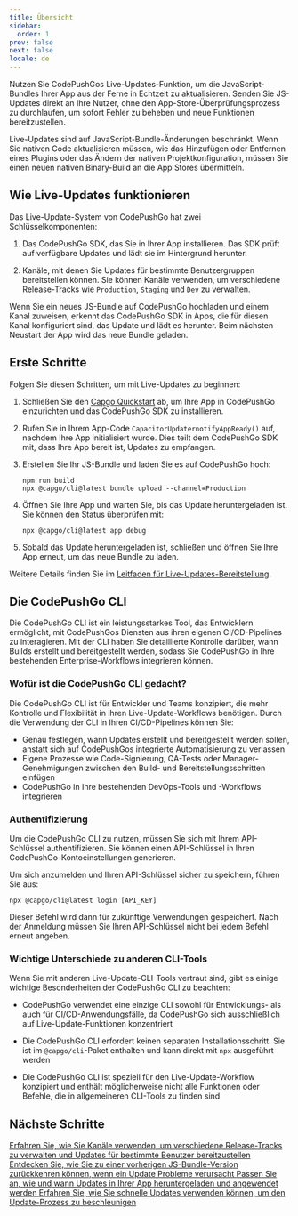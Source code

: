 ```yaml
---
title: Übersicht
sidebar:
  order: 1
prev: false
next: false
locale: de
---
```



Nutzen Sie CodePushGos Live-Updates-Funktion, um die JavaScript-Bundles Ihrer App aus der Ferne in Echtzeit zu aktualisieren. Senden Sie JS-Updates direkt an Ihre Nutzer, ohne den App-Store-Überprüfungsprozess zu durchlaufen, um sofort Fehler zu beheben und neue Funktionen bereitzustellen.

<Aside>

Live-Updates sind auf JavaScript-Bundle-Änderungen beschränkt. Wenn Sie nativen Code aktualisieren müssen, wie das Hinzufügen oder Entfernen eines Plugins oder das Ändern der nativen Projektkonfiguration, müssen Sie einen neuen nativen Binary-Build an die App Stores übermitteln.

</Aside>

## Wie Live-Updates funktionieren

Das Live-Update-System von CodePushGo hat zwei Schlüsselkomponenten:

1. Das CodePushGo SDK, das Sie in Ihrer App installieren. Das SDK prüft auf verfügbare Updates und lädt sie im Hintergrund herunter.

2. Kanäle, mit denen Sie Updates für bestimmte Benutzergruppen bereitstellen können. Sie können Kanäle verwenden, um verschiedene Release-Tracks wie `Production`, `Staging` und `Dev` zu verwalten.

Wenn Sie ein neues JS-Bundle auf CodePushGo hochladen und einem Kanal zuweisen, erkennt das CodePushGo SDK in Apps, die für diesen Kanal konfiguriert sind, das Update und lädt es herunter. Beim nächsten Neustart der App wird das neue Bundle geladen.

## Erste Schritte

Folgen Sie diesen Schritten, um mit Live-Updates zu beginnen:

<Steps>

1. Schließen Sie den [Capgo Quickstart](/docs/getting-started/quickstart) ab, um Ihre App in CodePushGo einzurichten und das CodePushGo SDK zu installieren.

2. Rufen Sie in Ihrem App-Code `CapacitorUpdaternotifyAppReady()` auf, nachdem Ihre App initialisiert wurde. Dies teilt dem CodePushGo SDK mit, dass Ihre App bereit ist, Updates zu empfangen.

3. Erstellen Sie Ihr JS-Bundle und laden Sie es auf CodePushGo hoch:
   ```shell
   npm run build
   npx @capgo/cli@latest bundle upload --channel=Production 
   ```

4. Öffnen Sie Ihre App und warten Sie, bis das Update heruntergeladen ist. Sie können den Status überprüfen mit:
   ```shell
   npx @capgo/cli@latest app debug
   ```

5. Sobald das Update heruntergeladen ist, schließen und öffnen Sie Ihre App erneut, um das neue Bundle zu laden.

</Steps>

Weitere Details finden Sie im [Leitfaden für Live-Updates-Bereitstellung](/docs/getting-started/deploy).

## Die CodePushGo CLI

Die CodePushGo CLI ist ein leistungsstarkes Tool, das Entwicklern ermöglicht, mit CodePushGos Diensten aus ihren eigenen CI/CD-Pipelines zu interagieren. Mit der CLI haben Sie detaillierte Kontrolle darüber, wann Builds erstellt und bereitgestellt werden, sodass Sie CodePushGo in Ihre bestehenden Enterprise-Workflows integrieren können.

### Wofür ist die CodePushGo CLI gedacht?

Die CodePushGo CLI ist für Entwickler und Teams konzipiert, die mehr Kontrolle und Flexibilität in ihren Live-Update-Workflows benötigen. Durch die Verwendung der CLI in Ihren CI/CD-Pipelines können Sie:

- Genau festlegen, wann Updates erstellt und bereitgestellt werden sollen, anstatt sich auf CodePushGos integrierte Automatisierung zu verlassen
- Eigene Prozesse wie Code-Signierung, QA-Tests oder Manager-Genehmigungen zwischen den Build- und Bereitstellungsschritten einfügen
- CodePushGo in Ihre bestehenden DevOps-Tools und -Workflows integrieren

### Authentifizierung

Um die CodePushGo CLI zu nutzen, müssen Sie sich mit Ihrem API-Schlüssel authentifizieren. Sie können einen API-Schlüssel in Ihren CodePushGo-Kontoeinstellungen generieren.

Um sich anzumelden und Ihren API-Schlüssel sicher zu speichern, führen Sie aus:

```shell
npx @capgo/cli@latest login [API_KEY]
```

Dieser Befehl wird dann für zukünftige Verwendungen gespeichert. Nach der Anmeldung müssen Sie Ihren API-Schlüssel nicht bei jedem Befehl erneut angeben.

### Wichtige Unterschiede zu anderen CLI-Tools

Wenn Sie mit anderen Live-Update-CLI-Tools vertraut sind, gibt es einige wichtige Besonderheiten der CodePushGo CLI zu beachten:

- CodePushGo verwendet eine einzige CLI sowohl für Entwicklungs- als auch für CI/CD-Anwendungsfälle, da CodePushGo sich ausschließlich auf Live-Update-Funktionen konzentriert

- Die CodePushGo CLI erfordert keinen separaten Installationsschritt. Sie ist im `@capgo/cli`-Paket enthalten und kann direkt mit `npx` ausgeführt werden

- Die CodePushGo CLI ist speziell für den Live-Update-Workflow konzipiert und enthält möglicherweise nicht alle Funktionen oder Befehle, die in allgemeineren CLI-Tools zu finden sind

## Nächste Schritte

<CardGrid stagger>
  <a href="/docs/live-updates/channels/">
    <Card title="Kanäle" icon="bars">
      Erfahren Sie, wie Sie Kanäle verwenden, um verschiedene Release-Tracks zu verwalten und Updates für bestimmte Benutzer bereitzustellen
    </Card>
  </a>

  <a href="/docs/live-updates/rollbacks/">
    <Card title="Rollbacks" icon="left-arrow">
      Entdecken Sie, wie Sie zu einer vorherigen JS-Bundle-Version zurückkehren können, wenn ein Update Probleme verursacht
    </Card>
  </a>

  <a href="/docs/live-updates/update-behavior/">
    <Card title="Update-Verhalten" icon="setting">
      Passen Sie an, wie und wann Updates in Ihrer App heruntergeladen und angewendet werden
    </Card>
  </a>
  <a href="/docs/live-updates/differentials/">
    <Card title="Schnelle Updates" icon="starlight">
      Erfahren Sie, wie Sie schnelle Updates verwenden können, um den Update-Prozess zu beschleunigen
    </Card>
  </a>
</CardGrid>
